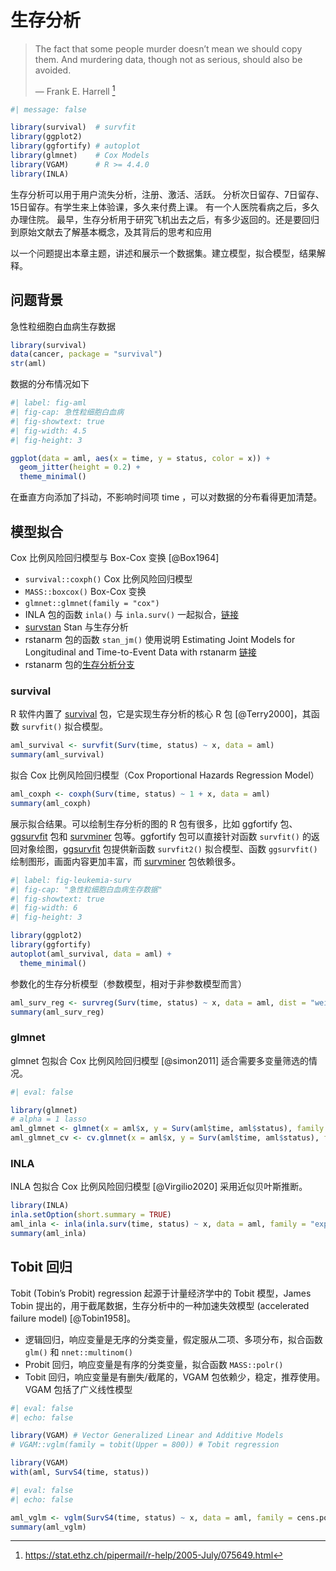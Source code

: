 # 生存分析 {#sec-survival-analysis}

> The fact that some people murder doesn't mean we should copy them. And murdering data, though not as serious, should also be avoided.
>
> --- Frank E. Harrell [^analyze-survival-data-1]

[^analyze-survival-data-1]: <https://stat.ethz.ch/pipermail/r-help/2005-July/075649.html>

```r
#| message: false

library(survival)  # survfit
library(ggplot2)
library(ggfortify) # autoplot
library(glmnet)    # Cox Models
library(VGAM)      # R >= 4.4.0
library(INLA)
```

生存分析可以用于用户流失分析，注册、激活、活跃。 分析次日留存、7日留存、15日留存。有学生来上体验课，多久来付费上课。 有一个人医院看病之后，多久办理住院。 最早，生存分析用于研究飞机出去之后，有多少返回的。还是要回归到原始文献去了解基本概念，及其背后的思考和应用

以一个问题提出本章主题，讲述和展示一个数据集。建立模型，拟合模型，结果解释。

## 问题背景 {#sec-aml}

急性粒细胞白血病生存数据

```r
library(survival)
data(cancer, package = "survival")
str(aml)
```

数据的分布情况如下

```r
#| label: fig-aml
#| fig-cap: 急性粒细胞白血病
#| fig-showtext: true
#| fig-width: 4.5
#| fig-height: 3

ggplot(data = aml, aes(x = time, y = status, color = x)) +
  geom_jitter(height = 0.2) +
  theme_minimal()
```

在垂直方向添加了抖动，不影响时间项 time ，可以对数据的分布看得更加清楚。

## 模型拟合

Cox 比例风险回归模型与 Box-Cox 变换 [@Box1964]

-   `survival::coxph()` Cox 比例风险回归模型
-   `MASS::boxcox()` Box-Cox 变换
-   `glmnet::glmnet(family = "cox")`
-   INLA 包的函数 `inla()` 与 `inla.surv()` 一起拟合，[链接](https://becarioprecario.bitbucket.io/inla-gitbook/ch-survival.html)
-   [survstan](https://github.com/fndemarqui/survstan) Stan 与生存分析
-   rstanarm 包的函数 `stan_jm()` 使用说明 Estimating Joint Models for Longitudinal and Time-to-Event Data with rstanarm [链接](https://cran.r-project.org/web/packages/rstanarm/vignettes/jm.html)
-   rstanarm 包的[生存分析分支](https://github.com/stan-dev/rstanarm/pull/323)

### survival

R 软件内置了 [survival](https://github.com/therneau/survival) 包，它是实现生存分析的核心 R 包 [@Terry2000]，其函数 `survfit()` 拟合模型。

```r
aml_survival <- survfit(Surv(time, status) ~ x, data = aml)
summary(aml_survival)
```

拟合 Cox 比例风险回归模型（Cox Proportional Hazards Regression Model）

```r
aml_coxph <- coxph(Surv(time, status) ~ 1 + x, data = aml)
summary(aml_coxph)
```

展示拟合结果。可以绘制生存分析的图的 R 包有很多，比如 ggfortify 包、[ggsurvfit](https://github.com/ddsjoberg/ggsurvfit/) 包和 [survminer](https://github.com/kassambara/survminer) 包等。ggfortify 包可以直接针对函数 `survfit()` 的返回对象绘图，[ggsurvfit](https://github.com/ddsjoberg/ggsurvfit/) 包提供新函数 `survfit2()` 拟合模型、函数 `ggsurvfit()` 绘制图形，画面内容更加丰富，而 [survminer](https://github.com/kassambara/survminer) 包依赖很多。

```r
#| label: fig-leukemia-surv
#| fig-cap: "急性粒细胞白血病生存数据"
#| fig-showtext: true
#| fig-width: 6
#| fig-height: 3

library(ggplot2)
library(ggfortify)
autoplot(aml_survival, data = aml) +
  theme_minimal()
```

参数化的生存分析模型（参数模型，相对于非参数模型而言）

```r
aml_surv_reg <- survreg(Surv(time, status) ~ x, data = aml, dist = "weibull")
summary(aml_surv_reg)
```

### glmnet

glmnet 包拟合 Cox 比例风险回归模型 [@simon2011] 适合需要多变量筛选的情况。

```r
#| eval: false

library(glmnet)
# alpha = 1 lasso
aml_glmnet <- glmnet(x = aml$x, y = Surv(aml$time, aml$status), family = "cox", alpha = 1)
aml_glmnet_cv <- cv.glmnet(x = aml$x, y = Surv(aml$time, aml$status), family = "cox", alpha = 1)
```

### INLA

INLA 包拟合 Cox 比例风险回归模型 [@Virgilio2020] 采用近似贝叶斯推断。

```r
library(INLA)
inla.setOption(short.summary = TRUE)
aml_inla <- inla(inla.surv(time, status) ~ x, data = aml, family = "exponential.surv", num.threads = "1:1")
summary(aml_inla)
```

## Tobit 回归 {#sec-tobit-regression}

Tobit (Tobin's Probit) regression 起源于计量经济学中的 Tobit 模型，James Tobin 提出的，用于截尾数据，生存分析中的一种加速失效模型 (accelerated failure model) [@Tobin1958]。

-   逻辑回归，响应变量是无序的分类变量，假定服从二项、多项分布，拟合函数 `glm()` 和 `nnet::multinom()`
-   Probit 回归，响应变量是有序的分类变量，拟合函数 `MASS::polr()`
-   Tobit 回归，响应变量是有删失/截尾的，VGAM 包依赖少，稳定，推荐使用。VGAM 包括了广义线性模型

```r
#| eval: false
#| echo: false

library(VGAM) # Vector Generalized Linear and Additive Models
# VGAM::vglm(family = tobit(Upper = 800)) # Tobit regression
```

```r
library(VGAM)
with(aml, SurvS4(time, status))
```

```r
#| eval: false
#| echo: false

aml_vglm <- vglm(SurvS4(time, status) ~ x, data = aml, family = cens.poisson)
summary(aml_vglm)
```
